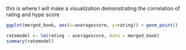 this is where I will make a visualization demonstrating the correlation of rating and hype score
```r
ggplot(merged_book, aes(x=averagescore, y=rating)) + geom_point()
```
```r
ratemodel <- lm(rating ~ averagescore, data = merged_book)
summary(ratemodel)
```

